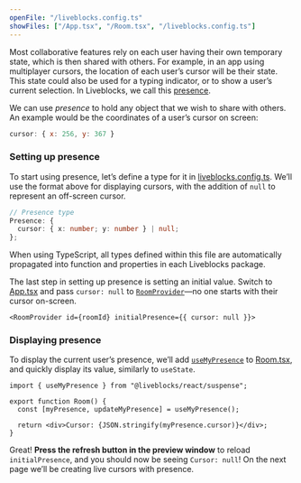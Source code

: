 ```yaml
---
openFile: "/liveblocks.config.ts"
showFiles: ["/App.tsx", "/Room.tsx", "/liveblocks.config.ts"]
---
```


Most collaborative features rely on each user having their own temporary state,
which is then shared with others. For example, in an app using multiplayer
cursors, the location of each user’s cursor will be their state. This state
could also be used for a typing indicator, or to show a user’s current
selection. In Liveblocks, we call this [presence](/presence).

We can use _presence_ to hold any object that we wish to share with others. An
example would be the coordinates of a user’s cursor on screen:

```js
cursor: { x: 256, y: 367 }
```

### Setting up presence

To start using presence, let’s define a type for it in [liveblocks.config.ts][].
We’ll use the format above for displaying cursors, with the addition of `null`
to represent an off-screen cursor.

```ts modifyTutorialFile="/liveblocks.config.ts"
// Presence type
Presence: {
  cursor: { x: number; y: number } | null;
};
```

<Banner title="Defining types">

When using TypeScript, all types defined within this file are automatically
propagated into function and properties in each Liveblocks package.

</Banner>

The last step in setting up presence is setting an initial value. Switch to
[App.tsx][] and pass `cursor: null` to [`RoomProvider`][]—no one starts with
their cursor on-screen.

```tsx modifyTutorialFile="/App.tsx"
<RoomProvider id={roomId} initialPresence={{ cursor: null }}>
```

### Displaying presence

To display the current user’s presence, we’ll add [`useMyPresence`][] to
[Room.tsx][], and quickly display its value, similarly to `useState`.

```tsx modifyTutorialFile="/Room.tsx"
import { useMyPresence } from "@liveblocks/react/suspense";

export function Room() {
  const [myPresence, updateMyPresence] = useMyPresence();

  return <div>Cursor: {JSON.stringify(myPresence.cursor)}</div>;
}
```

Great! **Press the refresh button in the preview window** to reload
`initialPresence`, and you should now be seeing `Cursor: null`! On the next page
we’ll be creating live cursors with presence.

[`RoomProvider`]: /docs/api-reference/liveblocks-react#RoomProvider
[`useMyPresence`]: /docs/api-reference/liveblocks-react#useMyPresence
[liveblocks.config.ts]: #/liveblocks.config.ts
[App.tsx]: #/App.tsx
[Room.tsx]: #/Room.tsx
